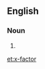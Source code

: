 ==English==

===Noun===
{{en-noun}}

# {{alternative spelling of|X factor|lang=en}}

[[et:x-factor]]